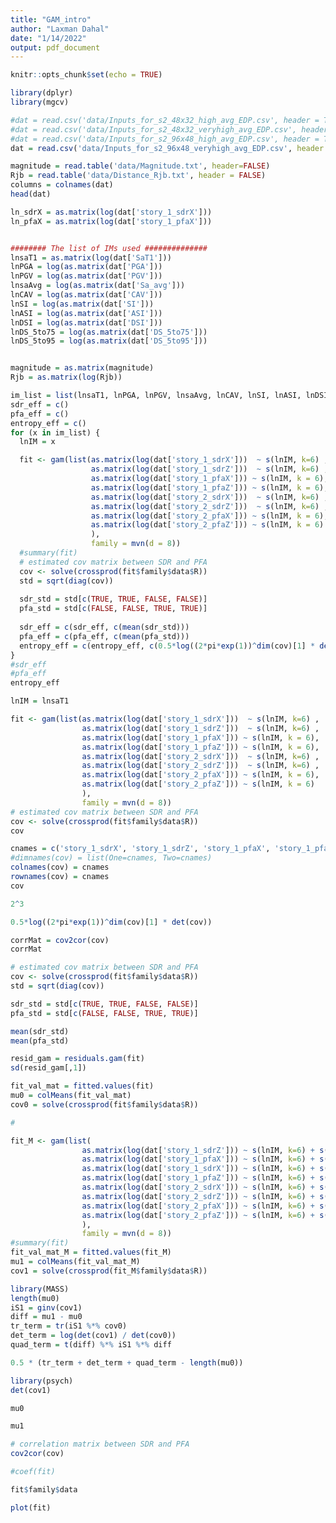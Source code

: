 ```yaml
---
title: "GAM_intro"
author: "Laxman Dahal"
date: "1/14/2022"
output: pdf_document
---
```


```r
knitr::opts_chunk$set(echo = TRUE)
```

```r
library(dplyr)
library(mgcv)
```

```r
#dat = read.csv('data/Inputs_for_s2_48x32_high_avg_EDP.csv', header = TRUE)
#dat = read.csv('data/Inputs_for_s2_48x32_veryhigh_avg_EDP.csv', header = TRUE)
#dat = read.csv('data/Inputs_for_s2_96x48_high_avg_EDP.csv', header = TRUE)
dat = read.csv('data/Inputs_for_s2_96x48_veryhigh_avg_EDP.csv', header = TRUE)

magnitude = read.table('data/Magnitude.txt', header=FALSE)
Rjb = read.table('data/Distance_Rjb.txt', header = FALSE)
columns = colnames(dat)
head(dat)
```


```r
ln_sdrX = as.matrix(log(dat['story_1_sdrX']))
ln_pfaX = as.matrix(log(dat['story_1_pfaX']))


######## The list of IMs used ##############
lnsaT1 = as.matrix(log(dat['SaT1']))
lnPGA = log(as.matrix(dat['PGA']))
lnPGV = log(as.matrix(dat['PGV']))
lnsaAvg = log(as.matrix(dat['Sa_avg']))
lnCAV = log(as.matrix(dat['CAV']))
lnSI = log(as.matrix(dat['SI']))
lnASI = log(as.matrix(dat['ASI']))
lnDSI = log(as.matrix(dat['DSI']))
lnDS_5to75 = log(as.matrix(dat['DS_5to75']))
lnDS_5to95 = log(as.matrix(dat['DS_5to95']))


magnitude = as.matrix(magnitude)
Rjb = as.matrix(log(Rjb))

```

```r

im_list = list(lnsaT1, lnPGA, lnPGV, lnsaAvg, lnCAV, lnSI, lnASI, lnDSI, lnDS_5to75, lnDS_5to95)
sdr_eff = c()
pfa_eff = c()
entropy_eff = c()
for (x in im_list) {
  lnIM = x

  fit <- gam(list(as.matrix(log(dat['story_1_sdrX']))  ~ s(lnIM, k=6) ,
                  as.matrix(log(dat['story_1_sdrZ']))  ~ s(lnIM, k=6) ,
                  as.matrix(log(dat['story_1_pfaX'])) ~ s(lnIM, k = 6),
                  as.matrix(log(dat['story_1_pfaZ'])) ~ s(lnIM, k = 6),
                  as.matrix(log(dat['story_2_sdrX']))  ~ s(lnIM, k=6) ,
                  as.matrix(log(dat['story_2_sdrZ']))  ~ s(lnIM, k=6) ,
                  as.matrix(log(dat['story_2_pfaX'])) ~ s(lnIM, k = 6),
                  as.matrix(log(dat['story_2_pfaZ'])) ~ s(lnIM, k = 6)
                  ),
                  family = mvn(d = 8))
  #summary(fit)
  # estimated cov matrix between SDR and PFA
  cov <- solve(crossprod(fit$family$data$R))
  std = sqrt(diag(cov))
  
  sdr_std = std[c(TRUE, TRUE, FALSE, FALSE)]
  pfa_std = std[c(FALSE, FALSE, TRUE, TRUE)]
  
  sdr_eff = c(sdr_eff, c(mean(sdr_std)))
  pfa_eff = c(pfa_eff, c(mean(pfa_std)))
  entropy_eff = c(entropy_eff, c(0.5*log((2*pi*exp(1))^dim(cov)[1] * det(cov))))
}
#sdr_eff
#pfa_eff
entropy_eff
```




```r
lnIM = lnsaT1

fit <- gam(list(as.matrix(log(dat['story_1_sdrX']))  ~ s(lnIM, k=6) ,
                as.matrix(log(dat['story_1_sdrZ']))  ~ s(lnIM, k=6) ,
                as.matrix(log(dat['story_1_pfaX'])) ~ s(lnIM, k = 6),
                as.matrix(log(dat['story_1_pfaZ'])) ~ s(lnIM, k = 6),
                as.matrix(log(dat['story_2_sdrX']))  ~ s(lnIM, k=6) ,
                as.matrix(log(dat['story_2_sdrZ']))  ~ s(lnIM, k=6) ,
                as.matrix(log(dat['story_2_pfaX'])) ~ s(lnIM, k = 6),
                as.matrix(log(dat['story_2_pfaZ'])) ~ s(lnIM, k = 6)
                ),
                family = mvn(d = 8))
# estimated cov matrix between SDR and PFA
cov <- solve(crossprod(fit$family$data$R))
cov

```

```r
cnames = c('story_1_sdrX', 'story_1_sdrZ', 'story_1_pfaX', 'story_1_pfaZ','story_2_sdrX', 'story_2_sdrZ', 'story_2_pfaX', 'story_2_pfaZ')
#dimnames(cov) = list(One=cnames, Two=cnames)
colnames(cov) = cnames
rownames(cov) = cnames
cov
```
```r
2^3
```


```r
0.5*log((2*pi*exp(1))^dim(cov)[1] * det(cov))
```


```r
corrMat = cov2cor(cov)
corrMat
```


```r
# estimated cov matrix between SDR and PFA
cov <- solve(crossprod(fit$family$data$R))
std = sqrt(diag(cov))

sdr_std = std[c(TRUE, TRUE, FALSE, FALSE)]
pfa_std = std[c(FALSE, FALSE, TRUE, TRUE)]

mean(sdr_std)
mean(pfa_std)
```



```r
resid_gam = residuals.gam(fit)
sd(resid_gam[,1])
```


```r
fit_val_mat = fitted.values(fit)
mu0 = colMeans(fit_val_mat)
cov0 = solve(crossprod(fit$family$data$R))
```

```r
#
```


```r
fit_M <- gam(list(
                as.matrix(log(dat['story_1_sdrZ'])) ~ s(lnIM, k=6) + s(magnitude, k=6) ,
                as.matrix(log(dat['story_1_pfaX'])) ~ s(lnIM, k=6) + s(magnitude, k=6) ,
                as.matrix(log(dat['story_1_sdrX'])) ~ s(lnIM, k=6) + s(magnitude, k=6) ,
                as.matrix(log(dat['story_1_pfaZ'])) ~ s(lnIM, k=6) + s(magnitude, k=6) ,
                as.matrix(log(dat['story_2_sdrX'])) ~ s(lnIM, k=6) + s(magnitude, k=6) ,
                as.matrix(log(dat['story_2_sdrZ'])) ~ s(lnIM, k=6) + s(magnitude, k=6) ,
                as.matrix(log(dat['story_2_pfaX'])) ~ s(lnIM, k=6) + s(magnitude, k=6) ,
                as.matrix(log(dat['story_2_pfaZ'])) ~ s(lnIM, k=6) + s(magnitude, k=6)
                ),
                family = mvn(d = 8))
#summary(fit)
fit_val_mat_M = fitted.values(fit_M)
mu1 = colMeans(fit_val_mat_M)
cov1 = solve(crossprod(fit_M$family$data$R))
```

```r
library(MASS)
length(mu0)
iS1 = ginv(cov1)
diff = mu1 - mu0
tr_term = tr(iS1 %*% cov0)
det_term = log(det(cov1) / det(cov0))
quad_term = t(diff) %*% iS1 %*% diff
```
```r
0.5 * (tr_term + det_term + quad_term - length(mu0))
```


```r
library(psych)
det(cov1)
```






```r
mu0
```

```r
mu1
```




```r
# correlation matrix between SDR and PFA
cov2cor(cov)
```


```r
#coef(fit)
```


```r
fit$family$data
```


```r
plot(fit)
```









